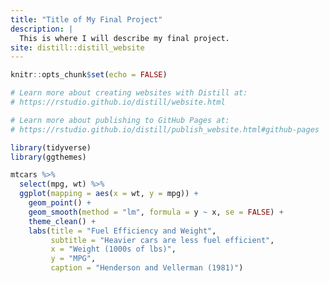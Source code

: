 ```yaml
---
title: "Title of My Final Project"
description: |
  This is where I will describe my final project.
site: distill::distill_website
---
```


```r
knitr::opts_chunk$set(echo = FALSE)

# Learn more about creating websites with Distill at:
# https://rstudio.github.io/distill/website.html

# Learn more about publishing to GitHub Pages at:
# https://rstudio.github.io/distill/publish_website.html#github-pages

library(tidyverse)
library(ggthemes)
```

```r
mtcars %>%
  select(mpg, wt) %>%
  ggplot(mapping = aes(x = wt, y = mpg)) +
    geom_point() +
    geom_smooth(method = "lm", formula = y ~ x, se = FALSE) +
    theme_clean() +
    labs(title = "Fuel Efficiency and Weight",
         subtitle = "Heavier cars are less fuel efficient",
         x = "Weight (1000s of lbs)",
         y = "MPG",
         caption = "Henderson and Vellerman (1981)")
```

